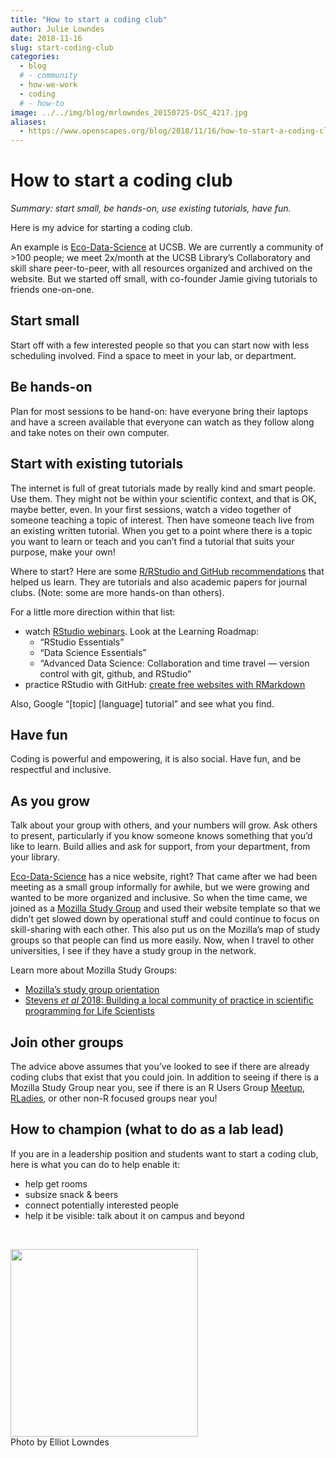 ```yaml
---
title: "How to start a coding club"
author: Julie Lowndes
date: 2018-11-16
slug: start-coding-club
categories:
  - blog 
  # - community
  - how-we-work
  - coding
  # - how-to
image: ../../img/blog/mrlowndes_20150725-DSC_4217.jpg
aliases: 
  - https://www.openscapes.org/blog/2018/11/16/how-to-start-a-coding-club/
---
```


# How to start a coding club

*Summary: start small, be hands-on, use existing tutorials, have fun.*

Here is my advice for starting a coding club. 

An example is [Eco-Data-Science](http://eco-data-science.github.io/) at UCSB. We are currently a community of >100 people; we meet 2x/month at the UCSB Library's Collaboratory and skill share peer-to-peer, with all resources organized and archived on the website. But we started off small, with co-founder Jamie giving tutorials to friends one-on-one.

## Start small

Start off with a few interested people so that you can start now with less scheduling involved. Find a space to meet in your lab, or department.

## Be hands-on

Plan for most sessions to be hand-on: have everyone bring their laptops and have a screen available that everyone can watch as they follow along and take notes on their own computer. 

## Start with existing tutorials

The internet is full of great tutorials made by really kind and smart people. Use them. They might not be within your scientific context, and that is OK, maybe better, even. In your first sessions, watch a video together of someone teaching a topic of interest. Then have someone teach live from an existing written tutorial. When you get to a point where there is a topic you want to learn or teach and you can't find a tutorial that suits your purpose, make your own!

Where to start? Here are some [R/RStudio and GitHub recommendations](http://ohi-science.org/betterscienceinlesstime/resources_and_community) that helped us learn. They are tutorials and also academic papers for journal clubs. (Note: some are more hands-on than others).

For a little more direction within that list:

- watch [RStudio webinars](https://resources.rstudio.com/). Look at the Learning Roadmap: 
    - "RStudio Essentials"
    - "Data Science Essentials"
    - "Advanced Data Science: Collaboration and time travel — version control with git, github, and RStudio"  
- practice RStudio with GitHub: [create free websites with RMarkdown](https://jules32.github.io/rmarkdown-website-tutorial/)

Also, Google "[topic] [language] tutorial" and see what you find.

## Have fun

Coding is powerful and empowering, it is also social. Have fun, and be respectful and inclusive. 

## As you grow

Talk about your group with others, and your numbers will grow. Ask others to present, particularly if you know someone knows something that you'd like to learn. Build allies and ask for support, from your department, from your library. 


[Eco-Data-Science](http://eco-data-science.github.io/) has a nice website, right? That came after we had been meeting as a small group informally for awhile, but we were growing and wanted to be more organized and inclusive. So when the time came, we joined as a [Mozilla Study Group](https://science.mozilla.org/programs/studygroups/join) and used their website template so that we didn't get slowed down by operational stuff and could continue to focus on skill-sharing with each other. This also put us on the Mozilla's map of study groups so that people can find us more easily. Now, when I travel to other universities, I see if they have a study group in the network.

Learn more about Mozilla Study Groups: 

- [Mozilla's study group orientation](https://mozillascience.github.io/study-group-orientation/1-about-study-groups.html)
- [Stevens *et al* 2018: Building a local community of practice in scientific programming for Life Scientists](https://www.biorxiv.org/content/early/2018/11/11/265421)

## Join other groups

The advice above assumes that you've looked to see if there are already coding clubs that exist that you could join. In addition to seeing if there is a Mozilla Study Group near you, see if there is an R Users Group [Meetup](https://www.meetup.com/), [RLadies](https://rladies.org), or other non-R focused groups near you!

## How to champion (what to do as a lab lead)

If you are in a leadership position and students want to start a coding club, here is what you can do to help enable it:

- help get rooms
- subsize snack & beers
- connect potentially interested people
- help it be visible: talk about it on campus and beyond

<br>

<img src="/img/blog/mrlowndes_20150725-DSC_4217.jpg" width="300px">  
Photo by Elliot Lowndes

